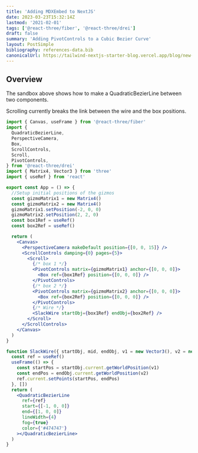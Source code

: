 ```yaml
---
title: 'Adding MDXEmbed to NextJS'
date: 2023-03-23T15:32:14Z
lastmod: '2021-02-01'
tags: ['@react-three/fiber', '@react-three/drei']
draft: false
summary: 'Adding PivotControls to a Cubic Bezier Curve'
layout: PostSimple
bibliography: references-data.bib
canonicalUrl: https://tailwind-nextjs-starter-blog.vercel.app/blog/new-features-in-v1/
---
```



## Overview

<CodeSandbox codeSandboxId="moving-wire-4lnxlk" />

The sandbox above shows how to make a QuadraticBezierLine between two components.

Scrolling currently breaks the link between the wire and the box positions.

```jsx showLineNumbers
import { Canvas, useFrame } from '@react-three/fiber'
import {
  QuadraticBezierLine,
  PerspectiveCamera,
  Box,
  ScrollControls,
  Scroll,
  PivotControls,
} from '@react-three/drei'
import { Matrix4, Vector3 } from 'three'
import { useRef } from 'react'

export const App = () => {
  //Setup initial positions of the gizmos
  const gizmoMatrix1 = new Matrix4()
  const gizmoMatrix2 = new Matrix4()
  gizmoMatrix1.setPosition(-2, 0, 0)
  gizmoMatrix2.setPosition(2, 2, 0)
  const box1Ref = useRef()
  const box2Ref = useRef()

  return (
    <Canvas>
      <PerspectiveCamera makeDefault position={[0, 0, 15]} />
      <ScrollControls damping={0} pages={5}>
        <Scroll>
          {/* box 1 */}
          <PivotControls matrix={gizmoMatrix1} anchor={[0, 0, 0]}>
            <Box ref={box1Ref} position={[0, 0, 0]} />
          </PivotControls>
          {/* box 2 */}
          <PivotControls matrix={gizmoMatrix2} anchor={[0, 0, 0]}>
            <Box ref={box2Ref} position={[0, 0, 0]} />
          </PivotControls>
          {/* Wire */}
          <SlackWire startObj={box1Ref} endObj={box2Ref} />
        </Scroll>
      </ScrollControls>
    </Canvas>
  )
}

function SlackWire({ startObj, mid, endObj, v1 = new Vector3(), v2 = new Vector3() }) {
  const ref = useRef()
  useFrame(() => {
    const startPos = startObj.current.getWorldPosition(v1)
    const endPos = endObj.current.getWorldPosition(v2)
    ref.current.setPoints(startPos, endPos)
  }, [])
  return (
    <QuadraticBezierLine
      ref={ref}
      start={[-1, 0, 0]}
      end={[1, 0, 0]}
      lineWidth={4}
      fog={true}
      color={'#474747'}
    ></QuadraticBezierLine>
  )
}
```
